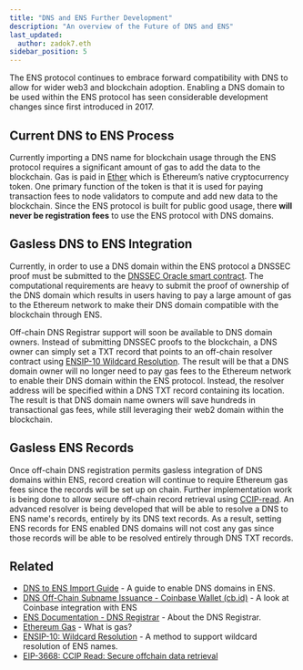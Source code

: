 ```yaml
---
title: "DNS and ENS Further Development"
description: "An overview of the Future of DNS and ENS"
last_updated:
  author: zadok7.eth
sidebar_position: 5
---
```


The ENS protocol continues to embrace forward compatibility with DNS to allow for wider web3 and blockchain adoption. Enabling a DNS domain to be used within the ENS protocol has seen considerable development changes since first introduced in 2017.

## Current DNS to ENS Process

Currently importing a DNS name for blockchain usage through the ENS protocol requires a significant amount of gas to add the data to the blockchain. Gas is paid in [Ether](https://ethereum.org/en/developers/docs/intro-to-ether/) which is Ethereum’s native cryptocurrency token. One primary function of the token is that it is used for paying transaction fees to node validators to compute and add new data to the blockchain. Since the ENS protocol is built for public good usage, there **will never be registration fees** to use the ENS protocol with DNS domains. 

## Gasless DNS to ENS Integration

Currently, in order to use a DNS domain within the ENS protocol a DNSSEC proof must be submitted to the [DNSSEC Oracle smart contract](https://github.com/ensdomains/dnssec-oracle). The computational requirements are heavy to submit the proof of ownership of the DNS domain which results in users having to pay a large amount of gas to the Ethereum network to make their DNS domain compatible with the blockchain through ENS.

Off-chain DNS Registrar support will soon be available to DNS domain owners. Instead of submitting DNSSEC proofs to the blockchain, a DNS owner can simply set a TXT record that points to an off-chain resolver contract using [ENSIP-10 Wildcard Resolution](https://docs.ens.domains/ens-improvement-proposals/ensip-10-wildcard-resolution). The result will be that a DNS domain owner will no longer need to pay gas fees to the Ethereum network to enable their DNS domain within the ENS protocol. Instead, the resolver address will be specified within a DNS TXT record containing its location. The result is that DNS domain name owners will save hundreds in transactional gas fees, while still leveraging their web2 domain within the blockchain.

## Gasless ENS Records

Once off-chain DNS registration permits gasless integration of DNS domains within ENS, record creation will continue to require Ethereum gas fees since the records will be set up on chain. Further implementation work is being done to allow secure off-chain record retrieval using [CCIP-read](https://eips.ethereum.org/EIPS/eip-3668). An advanced resolver is being developed that will be able to resolve a DNS to ENS name's records, entirely by its DNS text records. As a result, setting ENS records for ENS enabled DNS domains will not cost any gas since those records will be able to be resolved entirely through DNS TXT records.

## Related

* [DNS to ENS Import Guide](/dnstoens/importguide) - A guide to enable DNS domains in ENS.
* [DNS Off-Chain Subname Issuance - Coinbase Wallet (cb.id)](/dnstoens/dns-ens-use-cases/offchain-issuance-coinbase) - A look at Coinbase integration with ENS
* [ENS Documentation - DNS Registrar](https://docs.ens.domains/contract-api-reference/dns-registrar) - About the DNS Registrar.
* [Ethereum Gas](https://ethereum.org/en/developers/docs/gas/) - What is gas?
* [ENSIP-10: Wildcard Resolution](https://docs.ens.domains/ens-improvement-proposals/ensip-10-wildcard-resolution) - A method to support wildcard resolution of ENS names.
* [EIP-3668: CCIP Read: Secure offchain data retrieval](https://eips.ethereum.org/EIPS/eip-3668)
